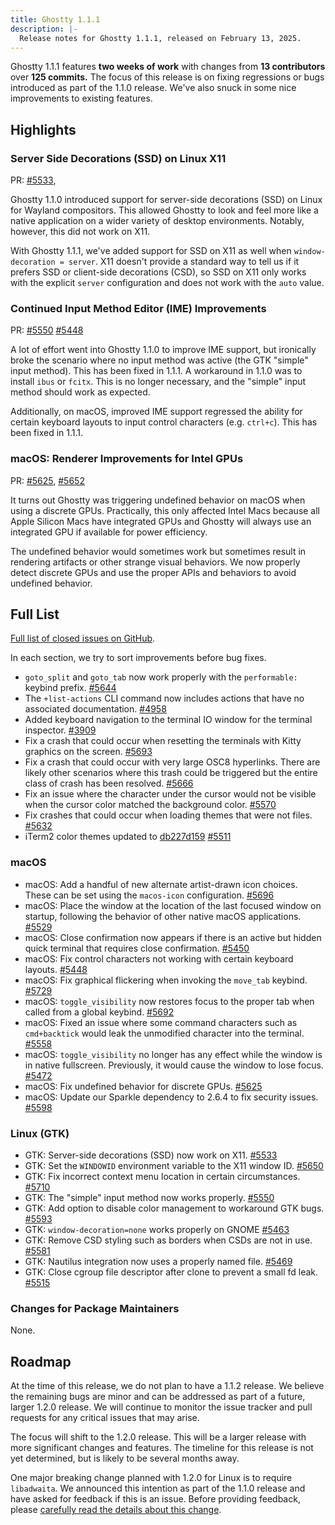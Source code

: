 ```yaml
---
title: Ghostty 1.1.1
description: |-
  Release notes for Ghostty 1.1.1, released on February 13, 2025.
---
```


Ghostty 1.1.1 features **two weeks of work** with changes from
**13 contributors** over **125 commits.** The focus of this release
is on fixing regressions or bugs introduced as part of the 1.1.0
release. We've also snuck in some nice improvements to existing
features.

## Highlights

### Server Side Decorations (SSD) on Linux X11

PR:
[#5533](https://github.com/ghostty-org/ghostty/pull/5533),

Ghostty 1.1.0 introduced support for server-side decorations (SSD) on
Linux for Wayland compositors. This allowed Ghostty to look and feel
more like a native application on a wider variety of desktop environments.
Notably, however, this did not work on X11.

With Ghostty 1.1.1, we've added support for SSD on X11 as well when
`window-decoration = server`. X11 doesn't provide a standard way to
tell us if it prefers SSD or client-side decorations (CSD), so SSD on
X11 only works with the explicit `server` configuration and does not work
with the `auto` value.

### Continued Input Method Editor (IME) Improvements

PR:
[#5550](https://github.com/ghostty-org/ghostty/pull/5550)
[#5448](https://github.com/ghostty-org/ghostty/pull/5448)

A lot of effort went into Ghostty 1.1.0 to improve IME support, but
ironically broke the scenario where no input method was active (the
GTK "simple" input method). This has been fixed in 1.1.1.
A workaround in 1.1.0 was to install `ibus` or `fcitx`. This is no
longer necessary, and the "simple" input method should work as expected.

Additionally, on macOS, improved IME support regressed the ability for
certain keyboard layouts to input control characters (e.g. `ctrl+c`).
This has been fixed in 1.1.1.

### macOS: Renderer Improvements for Intel GPUs

PR:
[#5625](https://github.com/ghostty-org/ghostty/pull/5625),
[#5652](https://github.com/ghostty-org/ghostty/pull/5652)

It turns out Ghostty was triggering undefined behavior on macOS
when using a discrete GPUs. Practically, this only affected Intel Macs because
all Apple Silicon Macs have integrated GPUs and Ghostty will always use
an integrated GPU if available for power efficiency.

The undefined behavior would sometimes work but sometimes result in rendering
artifacts or other strange visual behaviors. We now properly detect
discrete GPUs and use the proper APIs and behaviors to avoid undefined
behavior.

## Full List

[Full list of closed issues on GitHub](https://github.com/ghostty-org/ghostty/milestone/4?closed=1).

In each section, we try to sort improvements before bug fixes.

- `goto_split` and `goto_tab` now work properly with the `performable:`
  keybind prefix.
  [#5644](https://github.com/ghostty-org/ghostty/issues/5644)
- The `+list-actions` CLI command now includes actions that have no
  associated documentation.
  [#4958](https://github.com/ghostty-org/ghostty/issues/4958)
- Added keyboard navigation to the terminal IO window for the
  terminal inspector.
  [#3909](https://github.com/ghostty-org/ghostty/issues/3909)
- Fix a crash that could occur when resetting the terminals with
  Kitty graphics on the screen.
  [#5693](https://github.com/ghostty-org/ghostty/issues/5693)
- Fix a crash that could occur with very large OSC8 hyperlinks. There
  are likely other scenarios where this trash could be triggered but
  the entire class of crash has been resolved.
  [#5666](https://github.com/ghostty-org/ghostty/issues/5666)
- Fix an issue where the character under the cursor would not be visible
  when the cursor color matched the background color.
  [#5570](https://github.com/ghostty-org/ghostty/issues/5570)
- Fix crashes that could occur when loading themes that were not files.
  [#5632](https://github.com/ghostty-org/ghostty/issues/5632)
- iTerm2 color themes updated to
  [db227d159](https://github.com/mbadolato/iTerm2-Color-Schemes/tree/db227d159adc265818f2e898da0f70ef8d7b580e)
  [#5511](https://github.com/ghostty-org/ghostty/pull/5511)

### macOS

- macOS: Add a handful of new alternate artist-drawn icon choices.
  These can be set using the `macos-icon` configuration.
  [#5696](https://github.com/ghostty-org/ghostty/issues/5696)
- macOS: Place the window at the location of the last focused window
  on startup, following the behavior of other native macOS applications.
  [#5529](https://github.com/ghostty-org/ghostty/issues/5529)
- macOS: Close confirmation now appears if there is an active but
  hidden quick terminal that requires close confirmation.
  [#5450](https://github.com/ghostty-org/ghostty/issues/5450)
- macOS: Fix control characters not working with certain keyboard layouts.
  [#5448](https://github.com/ghostty-org/ghostty/issues/5448)
- macOS: Fix graphical flickering when invoking the `move_tab` keybind.
  [#5729](https://github.com/ghostty-org/ghostty/issues/5729)
- macOS: `toggle_visibility` now restores focus to the proper tab
  when called from a global keybind.
  [#5692](https://github.com/ghostty-org/ghostty/issues/5692)
- macOS: Fixed an issue where some command characters such as
  `cmd+backtick` would leak the unmodified character into the terminal.
  [#5558](https://github.com/ghostty-org/ghostty/issues/5558)
- macOS: `toggle_visibility` no longer has any effect while the window
  is in native fullscreen. Previously, it would cause the window to
  lose focus.
  [#5472](https://github.com/ghostty-org/ghostty/issues/5472)
- macOS: Fix undefined behavior for discrete GPUs.
  [#5625](https://github.com/ghostty-org/ghostty/issues/5625)
- macOS: Update our Sparkle dependency to 2.6.4 to fix security issues.
  [#5598](https://github.com/ghostty-org/ghostty/issues/5598)

### Linux (GTK)

- GTK: Server-side decorations (SSD) now work on X11.
  [#5533](https://github.com/ghostty-org/ghostty/pull/5533)
- GTK: Set the `WINDOWID` environment variable to the X11 window ID.
  [#5650](https://github.com/ghostty-org/ghostty/issues/5650)
- GTK: Fix incorrect context menu location in certain circumstances.
  [#5710](https://github.com/ghostty-org/ghostty/issues/5710)
- GTK: The "simple" input method now works properly.
  [#5550](https://github.com/ghostty-org/ghostty/pull/5550)
- GTK: Add option to disable color management to workaround GTK bugs.
  [#5593](https://github.com/ghostty-org/ghostty/issues/5593)
- GTK: `window-decoration=none` works properly on GNOME
  [#5463](https://github.com/ghostty-org/ghostty/pull/5463)
- GTK: Remove CSD styling such as borders when CSDs are not
  in use.
  [#5581](https://github.com/ghostty-org/ghostty/issues/5581)
- GTK: Nautilus integration now uses a properly named file.
  [#5469](https://github.com/ghostty-org/ghostty/pull/5469)
- GTK: Close cgroup file descriptor after clone to prevent a
  small fd leak.
  [#5515](https://github.com/ghostty-org/ghostty/issues/5515)

### Changes for Package Maintainers

None.

## Roadmap

At the time of this release, we do not plan to have a 1.1.2 release.
We believe the remaining bugs are minor and can be addressed as part of
a future, larger 1.2.0 release. We will continue to monitor the issue
tracker and pull requests for any critical issues that may arise.

The focus will shift to the 1.2.0 release. This will be a larger release
with more significant changes and features. The timeline for this release
is not yet determined, but is likely to be several months away.

One major breaking change planned with 1.2.0 for Linux is to require
`libadwaita`. We announced this intention as part of the 1.1.0 release
and have asked for feedback if this is an issue. Before providing feedback,
please
[carefully read the details about this change](/docs/install/release-notes/1-1-0#gtk:-forcing-a-dependency-on-libadwaita).
